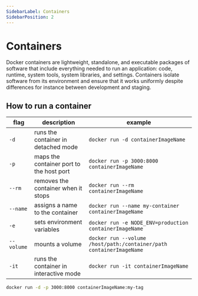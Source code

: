 ```yaml
---
SidebarLabel: Containers
SidebarPosition: 2
---
```


# Containers

Docker containers are lightweight, standalone, and executable packages of software that include everything needed to run an application: code, runtime, system tools, system libraries, and settings. Containers isolate software from its environment and ensure that it works uniformly despite differences for instance between development and staging.

## How to run a container


| flag       | description                              | example                                                             |
| ---------- | ---------------------------------------- | ------------------------------------------------------------------- |
| `-d`       | runs the container in detached mode      | `docker run -d containerImageName`                                  |
| `-p`       | maps the container port to the host port | `docker run -p 3000:8000 containerImageName`                        |
| `--rm`     | removes the container when it stops      | `docker run --rm containerImageName`                                |
| `--name`   | assigns a name to the container          | `docker run --name my-container containerImageName`                 |
| `-e`       | sets environment variables               | `docker run -e NODE_ENV=production containerImageName`              |
| `--volume` | mounts a volume                          | `docker run --volume /host/path:/container/path containerImageName` |
| `-it`      | runs the container in interactive mode   | `docker run -it containerImageName`                                 |

```bash
docker run -d -p 3000:8000 containerImageName:my-tag
```
